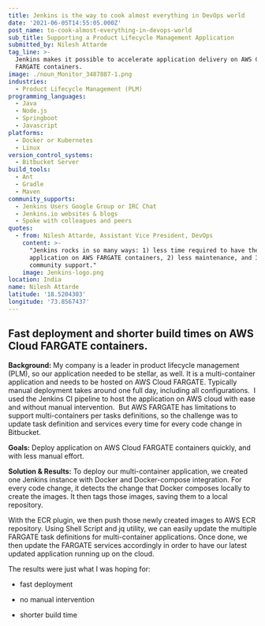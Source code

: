 ```yaml
---
title: Jenkins is the way to cook almost everything in DevOps world
date: '2021-06-05T14:55:05.000Z'
post_name: to-cook-almost-everything-in-devops-world
sub_title: Supporting a Product Lifecycle Management Application
submitted_by: Nilesh Attarde
tag_line: >-
  Jenkins makes it possible to accelerate application delivery on AWS Cloud
  FARGATE containers.
image: ./noun_Monitor_3487887-1.png
industries:
  - Product Lifecycle Management (PLM)
programming_languages:
  - Java
  - Node.js
  - Springboot
  - Javascript
platforms:
  - Docker or Kubernetes
  - Linux
version_control_systems:
  - Bitbucket Server
build_tools:
  - Ant
  - Gradle
  - Maven
community_supports:
  - Jenkins Users Google Group or IRC Chat
  - Jenkins.io websites & blogs
  - Spoke with colleagues and peers
quotes:
  - from: Nilesh Attarde, Assistant Vice President, DevOps
    content: >-
      "Jenkins rocks in so many ways: 1) less time required to have the latest
      application on AWS FARGATE containers, 2) less maintenance, and 3) large
      community support."
    image: Jenkins-logo.png
location: India
name: Nilesh Attarde
latitude: '18.5204303'
longitude: '73.8567437'
---
```

## Fast deployment and shorter build times on AWS Cloud FARGATE containers.

**Background:** My company is a leader in product lifecycle management (PLM), so our application needed to be stellar, as well. It is a multi-container application and needs to be hosted on AWS Cloud FARGATE. Typically manual deployment takes around one full day, including all configurations.  I used the Jenkins CI pipeline to host the application on AWS cloud with ease and without manual intervention.  But AWS FARGATE has limitations to support multi-containers per tasks definitions, so the challenge was to update task definition and services every time for every code change in Bitbucket.

**Goals:** Deploy application on AWS Cloud FARGATE containers quickly, and with less manual effort.

<Testimonal idx="0" />

**Solution & Results:** To deploy our multi-container application, we created one Jenkins instance with Docker and Docker-compose integration. For every code change, it detects the change that Docker composes locally to create the images. It then tags those images, saving them to a local repository.

With the ECR plugin, we then push those newly created images to AWS ECR repository. Using Shell Script and jq utility, we can easily update the multiple FARGATE task definitions for multi-container applications. Once done, we then update the FARGATE services accordingly in order to have our latest updated application running up on the cloud.

The results were just what I was hoping for:

-   fast deployment

-   no manual intervention

-   shorter build time
